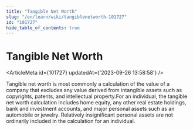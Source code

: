 ```yaml
---
title: "Tangible Net Worth"
slug: "/en/learn/wiki/tangiblenetworth-101727"
id: "101727"
hide_table_of_contents: true
---
```



# Tangible Net Worth

<ArticleMeta id={101727} updatedAt={'2023-09-26 13:58:58'} />
<div className='border-solid border-b border-t-0 my-4 border-[var(--ifm-color-gray-300)]' />

Tangible net worth is most commonly a calculation of the value of a company that excludes any value derived from intangible assets such as copyrights, patents, and intellectual property.For an individual, the tangible net worth calculation includes home equity, any other real estate holdings, bank and investment accounts, and major personal assets such as an automobile or jewelry. Relatively insignificant personal assets are not ordinarily included in the calculation for an individual.
